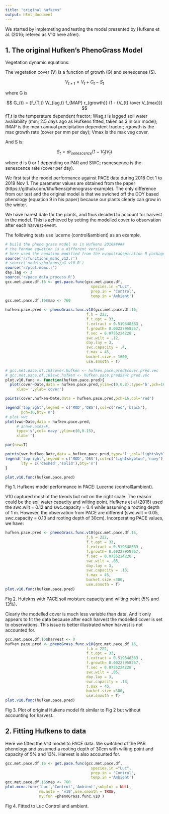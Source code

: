 ```yaml
---
title: "original hufkens"
output: html_document
---
```


We started by implemeting and testing the model presented by Hufkens et al. (2016; refered as V10 here afrer).

## 1. The original Hufken's PhenoGrass Model

Vegetation dynamic equations:

The vegetation cover (V) is a function of growth (G) and senescense (S).

$$V_{t+1} = V_{t} + G_{t} - S_{t} $$

where G is 

$$ G_{t} = {f_{T,t} W_{lag,t} f_{MAP} r_{growth}} (1 - {V_{t} \over V_{max}})  $$
fT,t is the temperature dependent fractor; Wlag,t is lagged soil water availability (mm; 2.5 days ago as Hufkens fitted, taken as 3 in our model); fMAP is the mean annual precipitation dependent fractor; rgrowth is the max growth rate (cover per mm per day); Vmax is the max veg cover. 

And S is:

$$ S_{t} = {d  r_{senescence}} (1 - V_{t}) {V_{t}})  $$

where d is 0 or 1 depending on PAR and SWC; rsenescence is the senescence rate (cover per day). 

We first test the model performance against PACE data during 2018 Oct 1 to 2019 Nov 1. The parameter values are obtained from the paper (https://github.com/khufkens/phenograss-example). The only difference from our test and the original model is that we swiched off the DOY based phenology (equation 9 in his paper) because our plants clearly can grow in the winter. 

We have harest date for the plants, and thus decided to account for harvest in the model. This is achieved by setting the modelled cover to observation after each harvest event.

The following tests use lucerne (control&ambient) as an example.

```r

# build the pheno grass model as in Hufkens 2016#####
# the Penman equation is a different version 
# here used the equation modified from the evapotranspiration R package
source('r/functions_mcmc_v12.r')
# source('models/hufkens/pG_v10.R')
source('r/plot.mcmc.r')
day.lag <- 3
source('r/pace_data_process.R')
gcc.met.pace.df.16 <- get.pace.func(gcc.met.pace.df,
                                      species.in ="Luc",
                                      prep.in = 'Control',
                                      temp.in ='Ambient')
gcc.met.pace.df.16$map <- 760
```

```r

hufken.pace.pred <- phenoGrass.func.v10(gcc.met.pace.df.16,
                                    f.h = 222,
                                    f.t.opt = 33,
                                    f.extract = 0.519348383 ,
                                    f.growth= 0.00227958267,
                                    f.sec = 0.0755224228 ,
                                    swc.wilt = .12,
                                    day.lay = 3,
                                    swc.capacity = .4,
                                    t.max = 45,
                                    bucket.size = 1000,
                                    use.smooth = T)

# gcc.met.pace.df.16$cover.hufken <- hufken.pace.pred$cover.pred.vec
# gcc.met.pace.df.16$swc.hufken <- hufken.pace.pred$swc.pred.vec
plot.v10.func <- function(hufken.pace.pred){
  plot(cover~Date,data = hufken.pace.pred,ylim=c(0,0.8),type='b',pch=16,
     xlab='',ylab='cover')

points(cover.hufken~Date,data = hufken.pace.pred,pch=16,col='red')

legend('topright',legend = c('MOD','OBS'),col=c('red','black'),
       pch=16,bty='n')
# plot vwc
plot(vwc~Date,data = hufken.pace.pred,
     # ann=F,axes=F,
     type='s',col='navy',ylim=c(0,0.15),
     xlab='')

par(new=T)

points(vwc.hufken~Date,data = hufken.pace.pred,type='l',col='lightskyblue',lty='dashed')
legend('topright',legend = c('MOD','OBS'),col=c('lightskyblue','navy'),
       lty = c('dashed','solid'),bty='n')
}

plot.v10.func(hufken.pace.pred)

```

Fig 1. Hufkens model performance in PACE: Lucerne (control&ambient). 

V10 captured most of the trends but not on the right scale. The reason could be the soil water capacity and wilting point. Hufkens et al (2016) used the swc.wilt = 0.12 and swc.capacity = 0.4 while assuming  a rooting depth of 1 m. However, the observation from PACE are different (swc.wilt = 0.05, swc.capacity = 0.13 and rooting depth of 30cm). Incorperating PACE values, we have:

```r
hufken.pace.pred <- phenoGrass.func.v10(gcc.met.pace.df.16,
                                    f.h = 222,
                                    f.t.opt = 33,
                                    f.extract = 0.519348383 ,
                                    f.growth= 0.00227958267,
                                    f.sec = 0.0755224228 ,
                                    swc.wilt = .05,
                                    day.lay = 3,
                                    swc.capacity = .13,
                                    t.max = 45,
                                    bucket.size =300,
                                    use.smooth = T)
plot.v10.func(hufken.pace.pred)
```

Fig 2. Hufekns with PACE soil moisture capacity and wilting point (5% and 13%).

Clearly the modelled cover is much less variable than data. And it only appears to fit the data because after each harvest the modelled cover is set to observations. This issue is better illustrated when harvest is not accounted for.

```r

gcc.met.pace.df.16$harvest <- 0
hufken.pace.pred <- phenoGrass.func.v10(gcc.met.pace.df.16,
                                    f.h = 222,
                                    f.t.opt = 33,
                                    f.extract = 0.519348383 ,
                                    f.growth= 0.00227958267,
                                    f.sec = 0.0755224228 ,
                                    swc.wilt = .05,
                                    day.lay = 3,
                                    swc.capacity = .13,
                                    t.max = 45,
                                    bucket.size =300,
                                    use.smooth = T)
plot.v10.func(hufken.pace.pred)
```

Fig 3. Plot of original Hukens model fit similar to Fig 2 but without accounting for harvest. 

## 2. Fitting Hufkens to data

Here we fitted the V10 model to PACE data. We switched of the PAR phenology and assumed a rooting depth of 30cm with wilting point and capacity of 5% and 13%. Harvest is also accounted for. 

```r
gcc.met.pace.df.16 <- get.pace.func(gcc.met.pace.df,
                                      species.in ="Luc",
                                      prep.in = 'Control',
                                      temp.in ='Ambient')
gcc.met.pace.df.16$map <- 760
plot.mcmc.func('Luc','Control','Ambient',subplot = NULL,
               nm.note = 'v10',use.smooth = TRUE,
               my.fun =phenoGrass.func.v10 )
```

Fig 4. Fitted to Luc Control and ambient. 


